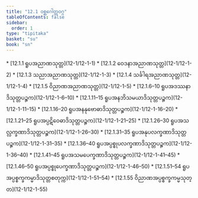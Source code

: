 ```yaml
---
title: "12.1 ဝစ္ဆဂေါတ္တဝဂ္ဂ"
tableOfContents: false
sidebar:
  order: 1
type: "tipitaka"
basket: "su"
book: "sn"
---
```



<DynamicBreadcrumb />



<TableOfContents book="sn" section="12.1">
* [12.1.1 ရူပအညာဏသုတ္တ](12-1/12-1-1)
* [12.1.2 ဝေဒနာအညာဏသုတ္တ](12-1/12-1-2)
* [12.1.3 သညာအညာဏသုတ္တ](12-1/12-1-3)
* [12.1.4 သင်္ခါရအညာဏသုတ္တ](12-1/12-1-4)
* [12.1.5 ဝိညာဏအညာဏသုတ္တ](12-1/12-1-5)
* [12.1.6–10 ရူပအဒဿနာဒိသုတ္တပဉ္စက](12-1/12-1-6–10)
* [12.1.11–15 ရူပအနဘိသမယာဒိသုတ္တပဉ္စက](12-1/12-1-11–15)
* [12.1.16–20 ရူပအနနုဗောဓာဒိသုတ္တပဉ္စက](12-1/12-1-16–20)
* [12.1.21–25 ရူပအပ္ပဋိဝေဓာဒိသုတ္တပဉ္စက](12-1/12-1-21–25)
* [12.1.26–30 ရူပအသလ္လက္ခဏာဒိသုတ္တပဉ္စက](12-1/12-1-26–30)
* [12.1.31–35 ရူပအနုပလက္ခဏာဒိသုတ္တပဉ္စက](12-1/12-1-31–35)
* [12.1.36–40 ရူပအပ္ပစ္စုပလက္ခဏာဒိသုတ္တပဉ္စက](12-1/12-1-36–40)
* [12.1.41–45 ရူပအသမပေက္ခဏာဒိသုတ္တပဉ္စက](12-1/12-1-41–45)
* [12.1.46–50 ရူပအပ္ပစ္စုပေက္ခဏာဒိသုတ္တပဉ္စက](12-1/12-1-46–50)
* [12.1.51–54 ရူပအပ္ပစ္စက္ခကမ္မာဒိသုတ္တစတုက္က](12-1/12-1-51–54)
* [12.1.55 ဝိညာဏအပ္ပစ္စက္ခကမ္မသုတ္တ](12-1/12-1-55)
</TableOfContents>